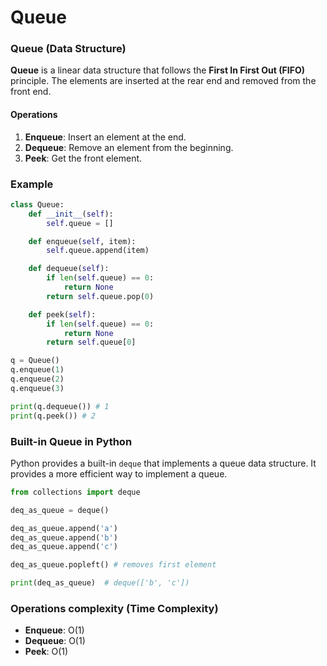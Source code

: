 # Queue 

### Queue (Data Structure)

**Queue** is a linear data structure that follows the **First In First Out (FIFO)** principle. The elements are inserted at the rear end and removed from the front end.

#### Operations

1. **Enqueue**: Insert an element at the end.
2. **Dequeue**: Remove an element from the beginning.
3. **Peek**: Get the front element.

### Example

```python
class Queue:
    def __init__(self):
        self.queue = []

    def enqueue(self, item):
        self.queue.append(item)

    def dequeue(self):
        if len(self.queue) == 0:
            return None
        return self.queue.pop(0)

    def peek(self):
        if len(self.queue) == 0:
            return None
        return self.queue[0]

q = Queue()
q.enqueue(1)
q.enqueue(2)
q.enqueue(3)

print(q.dequeue()) # 1
print(q.peek()) # 2
```

### Built-in Queue in Python

Python provides a built-in `deque` that implements a queue data structure. It provides a more efficient way to implement a queue.

```python
from collections import deque

deq_as_queue = deque()

deq_as_queue.append('a')
deq_as_queue.append('b')
deq_as_queue.append('c')

deq_as_queue.popleft() # removes first element

print(deq_as_queue)  # deque(['b', 'c'])

```

### Operations complexity (Time Complexity)

- **Enqueue**: O(1)
- **Dequeue**: O(1)
- **Peek**: O(1)